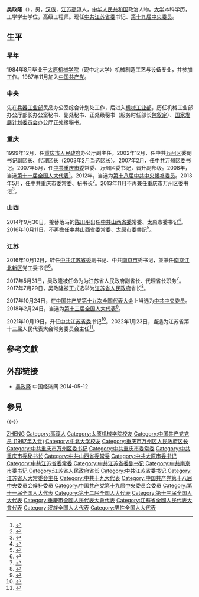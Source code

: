 {{Infobox_Politician
| name = 吴政隆
| image name = 
| width = 
| 职务 = {{CPC/logo}}[[中国共产党江苏省委员会|中国共产党江苏省委员会]]书记
| 就任日期 = 2021年10月19日
| 卸任日期 = 
| 前任 = [[娄勤俭|娄勤俭]]
| 继任 = 
| 总书记 = [[习近平|习近平]]
| deputy = [[许昆林|许昆林]]（副书记兼省长）
| 职务1 = {{中华人民共和国国徽}}[[江苏省人民代表大会常务委员会|江苏省人民代表大会常务委员会]]主任
| 就任日期1 = 2022年1月23日
| 卸任日期1 = 
| 前任1 = [[娄勤俭|娄勤俭]]
| 继任1 = 
| 职务2 = {{中华人民共和国国徽}}[[江苏省人民政府|江苏省人民政府]]省长
| 就任日期2 = 2017年5月31日
| 卸任日期2 = 2021年10月19日
| 书记2 = [[李强_(1959年)|李强]]{{to}}[[娄勤俭|娄勤俭]]
| 前任2 = [[石泰峰|石泰峰]]
| 繼任2 = [[许昆林|许昆林]]
| 职务3 = {{CPC/logo}}[[中国共产党江苏省委员会|中国共产党江苏省委员会]]专职副书记
| 就任日期3 = 2016年10月12日
| 卸任日期3 = 2017年5月31日
| 书记3 = [[李强_(1959年)|李强]]{{to}}[[娄勤俭|娄勤俭]]
| 前任3 = [[石泰峰|石泰峰]]
| 继任3 = [[黃莉新|黃莉新]]
| 职务4 = {{CPC/logo}}[[中国共产党南京市委员会|中国共产党南京市委员会]]书记
| 就任日期4 = 2016年10月12日
| 卸任日期4 = 2017年5月31日
| 前任4 = [[黄莉新|黄莉新]]
| 繼任4 = [[張敬華|張敬華]]
| 职务5 = {{CPC/logo}}[[中国共产党太原市委员会|中国共产党太原市委员会]]书记
| 就任日期5 = 2014年9月30日
| 卸任日期5 = 2016年10月11日
| 前任5 = [[陈川平|陈川平]]
| 繼任5 = [[王伟中|王伟中]]
| 性別 = 
| Native place = 
| place of birth = {{CHN}}[[江苏省|江苏省]][[高淳区|高淳县]]
| date of birth = {{birth date and age|1964|11|6}}
| 逝世日期 = 
| 逝世地點 = 
| 別名 = 
| nationality = {{PRC}}
| spouse = 
| relatives = 
| party = {{CPC}}
| educate = [[太原机械学院|太原机械学院]]学士
| past = 
}}
'''吴政隆'''（{{bd|1964年|11月6日|catIdx=W吴}}），男，[[汉族|汉族]]，[[江苏|江苏]][[高淳区|高淳]]人，[[中华人民共和国|中华人民共和国]]政治人物。[[大学|大学]]本科学历，工学学士学位，高级工程师。现任[[中共江苏省委|中共江苏省委]]书记、[[中国共产党第十九届中央委员会委员|第十九届中央委员]]。

== 生平 ==
=== 早年 ===
1984年8月毕业于[[中北大学|太原机械学院]]（现中北大学）机械制造工艺与设备专业，并参加工作。1987年11月加入[[中国共产党|中国共产党]]。
=== 中央 ===
先在[[兵器工业部|兵器工业部]]民品办公室综合计划处工作，后进入[[机械工业部|机械工业部]]，历任机械工业部办公厅部长办公室秘书、副处秘书、正处级秘书（服务时任部长[[包叙定|包叙定]]）、[[中华人民共和国国家发展和改革委员会|国家发展计划委员会]]办公厅正处级秘书。
=== 重庆 ===
1999年12月，任[[重庆市人民政府|重庆市人民政府]]办公厅副主任。2002年12月，任中共[[万州区|万州区]]委副书记副区长、代理区长（2003年2月当选区长）。2007年2月，任中共万州区委书记。2007年5月，任[[中国共产党重庆市委员会|中共重庆市委]]常委、万州区委书记，晋升副部级。2008年，当选[[第十一届全国人民代表大会代表名单|第十一届全国人大代表]]<ref>{{cite news|title=全国人大代表信息-吴政隆|url=http://210.82.31.1:8084/delegate/viewDelegate.action?dbid=112081|accessdate=2013-04-05|newspaper=全国人大网|archive-url=https://web.archive.org/web/20120305103103/http://www.npc.gov.cn/delegate/viewDelegate.action?dbid=112081|archive-date=2012-03-05|dead-url=yes}}</ref>。2012年，当选为[[中国共产党第十八届中央委员会候补委员列表|第十八届中共中央候补委员]]。2013年5月，任中共重庆市委常委、秘书长<ref>{{cite web|accessdate=2013-05-16|url=http://renshi.people.com.cn/n/2013/0516/c139617-21504628.html|title=吴政隆任重庆市委秘书长|publisher=人民网|deadurl=yes|archiveurl=https://web.archive.org/web/20130608072952/http://renshi.people.com.cn/n/2013/0516/c139617-21504628.html|archivedate=2013-06-08}}</ref>。2013年11月不再兼任重庆市万州区委书记<ref>{{cite web|accessdate=2014-06-15|url=http://district.ce.cn/newarea/sddy/201311/20/t20131120_1779418_1.shtml|title=徐海荣兼任重庆市万州区委书记 吴政隆不再兼任|publisher=中国经济网|archive-date=2020-05-31|archive-url=https://web.archive.org/web/20200531045331/http://district.ce.cn/newarea/sddy/201311/20/t20131120_1779418_1.shtml|dead-url=no}}</ref>。
=== 山西 ===
2014年9月30日，接替落马的[[陈川平|陈川平]]出任[[中国共产党山西省委员会|中共山西省委]]常委、太原市委书记<ref>{{cite web|accessdate=2014-09-30|url=http://www.sx.xinhuanet.com/newscenter/2014-09/30/c_1112695976.htm|title=山西新任省委常委吴政隆任太原市委书记|publisher=新华网|deadurl=yes|archiveurl=https://web.archive.org/web/20150409142847/http://www.sx.xinhuanet.com/newscenter/2014-09/30/c_1112695976.htm|archivedate=2015-04-09}}</ref>。2016年10月11日，不再擔任[[中国共产党山西省委员会|中共山西省委]]常委、太原市委書記<ref>{{cite news|title=王伟中任山西太原市委书记，吴政隆另有任用|url=http://www.thepaper.cn/newsDetail_forward_1541660|accessdate=2016-10-12|newspaper=澎湃新闻|archive-date=2016-10-12|archive-url=https://web.archive.org/web/20161012072216/http://www.thepaper.cn/newsDetail_forward_1541660|dead-url=no}}</ref>。
=== 江苏 ===
2016年10月12日，转任[[中国共产党江苏省委员会|中共江苏省委]]副书记、中共[[南京市|南京市]]委书记，並兼任[[南京江北新区|南京江北新区]]党工委书记<ref>{{cite news|title=吴政隆任江苏省委副书记、南京市委书记，黄莉新另有任用|url=http://www.thepaper.cn/newsDetail_forward_1542195|accessdate=2016-10-12|newspaper=澎湃新闻|archive-date=2016-10-12|archive-url=https://web.archive.org/web/20161012230059/http://www.thepaper.cn/newsDetail_forward_1542195|dead-url=no}}</ref>。

2017年5月31日，吴政隆被任命为为江苏省人民政府副省长、代理省长职务<ref>{{cite news|title=吴政隆任江苏省副省长、代理省长|url=http://www.thepaper.cn/newsDetail_forward_1697630|accessdate=2017-05-31|newspaper=澎湃新闻|archive-date=2017-05-31|archive-url=https://web.archive.org/web/20170531091021/http://www.thepaper.cn/newsDetail_forward_1697630|dead-url=no}}</ref>。2017年7月29日，吴政隆被正式选举为[[江苏省人民政府|江苏省人民政府]]省长<ref>{{cite news|title=吴政隆当选江苏省人民政府省长|url=http://www.thepaper.cn/newsDetail_forward_1746353|accessdate=2017-07-29|newspaper=澎湃新闻|archive-date=2020-09-23|archive-url=https://web.archive.org/web/20200923121553/http://www.thepaper.cn/newsDetail_forward_1746353|dead-url=no}}</ref>。

2017年10月24日，在[[中国共产党第十九次全国代表大会|中国共产党第十九次全国代表大会]]上当选为[[中共中央委员|中共中央委员]]。2018年2月24日，当选为[[第十三届全国人大代表|第十三届全国人大代表]]<ref>{{Cite web|title=（受权发布）中华人民共和国第十三届全国人民代表大会代表名单-中新网|url=http://www.chinanews.com/gn/2018/02-25/8453959.shtml|accessdate=2021-02-13|work=中新网|archive-date=2018-02-27|archive-url=https://web.archive.org/web/20180227031724/http://www.chinanews.com/gn/2018/02-25/8453959.shtml|dead-url=no}}</ref>。

2021年10月19日，升任[[中国共产党江苏省委员会|中共江苏省委]]书记<ref>{{cite news |title=黑龙江等5省区党委主要负责同志职务调整 |url=http://www.news.cn/politics/2021-10/19/c_1127971635.htm |accessdate=2021-10-19 |agency=新华社 |date=2021-10-19 |language=zh-hans |archive-date=2021-10-19 |archive-url=https://web.archive.org/web/20211019191309/http://www.news.cn/politics/2021-10/19/c_1127971635.htm |dead-url=no }}</ref>。2022年1月23日，当选为江苏省第十三届人民代表大会常务委员会主任<ref>{{cite web |title=吴政隆当选江苏省人大常委会主任 许昆林当选江苏省省长 |url=http://www.news.cn/politics/2022-01/23/c_1128292549.htm |website=新华网 |accessdate=2022-01-23 |archive-date=2022-01-23 |archive-url=https://web.archive.org/web/20220123152733/http://www.news.cn/politics/2022-01/23/c_1128292549.htm |dead-url=no }}</ref>。

== 參考文獻 ==
{{Reflist}}

== 外部链接 ==
* [http://district.ce.cn/newarea/sddy/201311/20/t20131120_1779418_1.shtml 吴政隆]{{Wayback|url=http://district.ce.cn/newarea/sddy/201311/20/t20131120_1779418_1.shtml |date=20200531045331 }} 中国经济网 2014-05-12

== 參見 ==
{{-}}
{{start box}}
{{s-ppo|cpc}}
{{s-before|[[娄勤俭|娄勤俭]]}}
{{s-title|[[中国共产党江苏省委员会|中国共产党江苏省委员会]]书记|2021年10月－}}
{{s-inc}}
{{s-before|[[石泰峰|石泰峰]]}}
{{s-title|[[中国共产党江苏省委员会|中国共产党江苏省委员会]]專職副書記|2016年10月－2017年5月}}
{{s-after|[[黃莉新|黃莉新]]}}
{{s-before|[[黄莉新|黄莉新]]}}
{{s-title|[[中国共产党南京市委员会|中国共产党南京市委员会]]书记|2016年10月－2017年5月}}
{{s-after|[[张敬华_(1962年)|张敬华]]}}
{{s-before|[[陈川平|陈川平]]}}
{{s-title|[[中国共产党太原市委员会|中国共产党太原市委员会]]书记|2014年9月－2016年10月}}
{{s-after|[[王伟中|王伟中]]}}
{{s-before|[[翁杰明|翁杰明]]}}
{{s-title|[[中国共产党重庆市委员会|中国共产党重庆市委员会]]秘书长|2013年5月－2014年8月}}
{{s-after|[[张鸣_(官员)|张鸣]]}}
{{s-before|[[马正其|马正其]]}}
{{s-title|[[中国共产党重庆市万州区委员会|中国共产党重庆市万州区委员会]]书记|2007年2月－2013年11月}}
{{s-after|[[徐海荣|徐海荣]]}}
{{s-par|prc-lpc}}
{{s-before|[[娄勤俭|娄勤俭]]}}
{{s-title|[[江苏省人民代表大会常务委员会|江苏省人民代表大会常务委员会]]主任|2022年1月－}}
{{s-inc}}
{{s-gov|prc}}
{{s-before|[[石泰峰|石泰峰]]}}
{{s-title|[[江苏省人民政府|江苏省人民政府]]省长|2017年5月－2021年10月}}
{{s-after|[[许昆林|许昆林]]}}
{{s-before|[[张元铸|张元铸]]}}
{{s-title|[[重庆市万州区人民政府|重庆市万州区人民政府]]区长|2002年12月－2007年1月}}
{{s-after|[[李世奎|李世奎]]}}
{{end box}}

{{中华人民共和国省级行政区党务主官}}
{{江苏省领导人}}
{{中华人民共和国江苏省正职领导人}}
{{江苏行政长官}}
{{全国人大代表/11/渝}}
{{Authority control}}
{{DEFAULTSORT:Wu吴}}
[[Category:吴姓|ZHENG]]
[[Category:高淳人|Category:高淳人]]
[[Category:太原机械学院校友|Category:太原机械学院校友]]
[[Category:中国共产党党员_(1987年入党)|Category:中国共产党党员 (1987年入党)]]
[[Category:中北大学校友|Category:中北大学校友]]
[[Category:重庆市万州区人民政府区长|Category:重庆市万州区人民政府区长]]
[[Category:中共重庆市万州区委书记|Category:中共重庆市万州区委书记]]
[[Category:中共重庆市委常委|Category:中共重庆市委常委]]
[[Category:中共重庆市委秘书长|Category:中共重庆市委秘书长]]
[[Category:中共山西省委常委|Category:中共山西省委常委]]
[[Category:中共太原市委书记|Category:中共太原市委书记]]
[[Category:中共江苏省委常委|Category:中共江苏省委常委]]
[[Category:中共江苏省委副书记|Category:中共江苏省委副书记]]
[[Category:中共南京市委书记|Category:中共南京市委书记]]
[[Category:江苏省人民政府省长|Category:江苏省人民政府省长]]
[[Category:中共江苏省委书记|Category:中共江苏省委书记]]
[[Category:江苏省人大常委会主任|Category:江苏省人大常委会主任]]
[[Category:中共十九大代表|Category:中共十九大代表]]
[[Category:中国共产党第十八届中央委员会候补委员|Category:中国共产党第十八届中央委员会候补委员]]
[[Category:中国共产党第十九届中央委员会委员|Category:中国共产党第十九届中央委员会委员]]
[[Category:第十一届全国人大代表|Category:第十一届全国人大代表]]
[[Category:第十二届全国人大代表|Category:第十二届全国人大代表]]
[[Category:第十三届全国人大代表|Category:第十三届全国人大代表]]
[[Category:重慶市全國人民代表大會代表|Category:重慶市全國人民代表大會代表]]
[[Category:江蘇省全國人民代表大會代表|Category:江蘇省全國人民代表大會代表]]
[[Category:汉族全国人大代表|Category:汉族全国人大代表]]
[[Category:男性全国人大代表|Category:男性全国人大代表]]